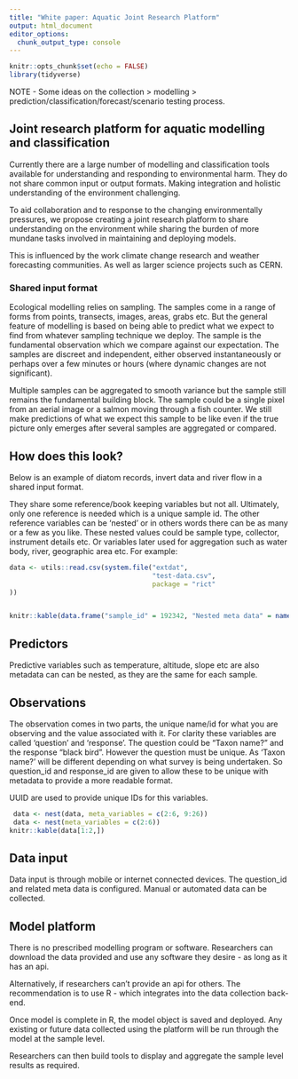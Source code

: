 ```yaml
---
title: "White paper: Aquatic Joint Research Platform"
output: html_document
editor_options: 
  chunk_output_type: console
---
```


```r
knitr::opts_chunk$set(echo = FALSE)
library(tidyverse)
```

NOTE - Some ideas on the collection > modelling > prediction/classification/forecast/scenario testing process. 

## Joint research platform for aquatic modelling and classification

Currently there are a large number of modelling and classification tools available for understanding and responding to environmental harm. They do not share common input or output formats. Making integration and holistic understanding of the environment challenging. 

To aid collaboration and to response to the changing environmentally pressures, we propose creating a joint research platform to share understanding on the environment while sharing the burden of more mundane tasks involved in maintaining and deploying models.

This is influenced by the work climate change research and weather forecasting communities. As well as larger science projects such as CERN. 

### Shared input format

Ecological modelling relies on sampling. The samples come in a range of forms from points, transects, images, areas, grabs etc. But the general feature of modelling is based on being able to predict what we expect to find from whatever sampling technique we deploy. The sample is the fundamental observation which we compare against our expectation. The samples are discreet and independent, either observed instantaneously or perhaps over a few minutes or hours (where dynamic changes are not significant).

Multiple samples can be aggregated to smooth variance but the sample still remains the fundamental building block. The sample could be a single pixel from an aerial image or a salmon moving through a fish counter. We still make predictions of what we expect this sample to be like even if the true picture only emerges after several samples are aggregated or compared.

## How does this look?

Below is an example of diatom records, invert data and river flow in a shared input format. 

They share some reference/book keeping variables but not all. Ultimately, only one reference is needed which is a unique sample id. The other reference variables can be 'nested' or in others words there can be as many or a few as you like. These nested values could be sample type, collector, instrument details etc. Or variables later used for aggregation such as water body, river, geographic area etc. For example:

```r
data <- utils::read.csv(system.file("extdat",
                                    "test-data.csv",
                                    package = "rict"
))


knitr::kable(data.frame("sample_id" = 192342, "Nested meta data" = names(data[, 2:6]), check.names = FALSE))


```

## Predictors

Predictive variables such as temperature, altitude, slope etc are also metadata can can be nested, as they are the same for each sample. 


## Observations 

The observation comes in two parts, the unique name/id for what you are observing and the value associated with it. For clarity these variables are called 'question' and 'response'. The question could be "Taxon name?" and the response "black bird". However the question must be unique. As 'Taxon name?' will be different depending on what survey is being undertaken. So question_id and response_id are given to allow these to be unique with metadata to provide a more readable format. 

UUID are used to provide unique IDs for this variables. 

```r

 data <- nest(data, meta_variables = c(2:6, 9:26))
 data <- nest(meta_variables = c(2:6))
knitr::kable(data[1:2,])

```

## Data input

Data input is through mobile or internet connected devices. The question_id and related meta data is configured. Manual or automated data can be collected.

## Model platform

There is no prescribed modelling program or software. Researchers can download the data provided and use any software they desire - as long as it has an api. 

Alternatively, if researchers can't provide an api for others. The recommendation is to use R - which integrates into the data collection back-end. 

Once model is complete in R, the model object is saved and deployed. Any existing or future data collected using the platform will be run through the model at the sample level.

Researchers can then build tools to display and aggregate the sample level results as required. 














